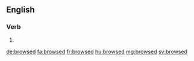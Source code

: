 ==English==

===Verb===
{{head|en|verb form}}

# {{en-past of|browse}}

[[de:browsed]]
[[fa:browsed]]
[[fr:browsed]]
[[hu:browsed]]
[[mg:browsed]]
[[sv:browsed]]